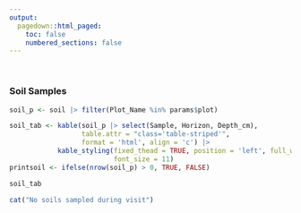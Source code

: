 ```yaml
---
output: 
  pagedown::html_paged:
    toc: false
    numbered_sections: false
---
```


<br style = "clear:both">

### Soil Samples

```r

soil_p <- soil |> filter(Plot_Name %in% params$plot) 

soil_tab <- kable(soil_p |> select(Sample, Horizon, Depth_cm),
                  table.attr = "class='table-striped'",
                  format = 'html', align = 'c') |> 
            kable_styling(fixed_thead = TRUE, position = 'left', full_width = TRUE, 
                          font_size = 11) 
printsoil <- ifelse(nrow(soil_p) > 0, TRUE, FALSE)
```

```r
soil_tab
```

```r
cat("No soils sampled during visit")
```

</span>